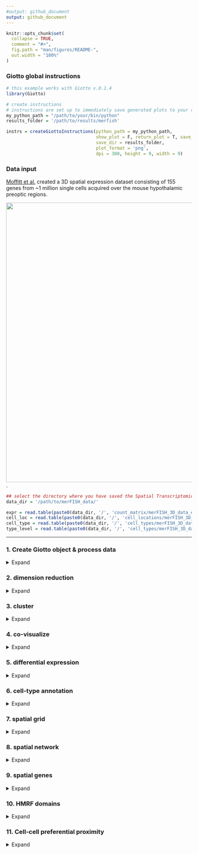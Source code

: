 ```yaml
---
#output: github_document
output: github_document
---
```


<!-- mouse_hypo_1_simple.md is generated from mouse_hypo_1_simple.Rmd Please edit that file -->


```r
knitr::opts_chunk$set(
  collapse = TRUE,
  comment = "#>",
  fig.path = "man/figures/README-",
  out.width = "100%"
)
```

### Giotto global instructions
```r
# this example works with Giotto v.0.1.4
library(Giotto)

# create instructions
# instructions are set up to immediately save generated plots to your results directory
my_python_path = "/path/to/your/bin/python"
results_folder = '/path/to/results/merfish'

instrs = createGiottoInstructions(python_path = my_python_path,
                                  show_plot = F, return_plot = T, save_plot = T,
                                  save_dir = results_folder,
                                  plot_format = 'png',
                                  dpi = 300, height = 9, width = 9)

```

### Data input

[Moffitt et al.](https://science.sciencemag.org/content/362/6416/eaau5324/) created a 3D spatial expression dataset consisting of 155 genes from ~1 million single cells acquired over the mouse hypothalamic preoptic regions.
  
![](./merfish_3D_data.png){width=20cm} .

```r
## select the directory where you have saved the Spatial Transcriptomics data
data_dir = '/path/to/merFISH_data/'

expr = read.table(paste0(data_dir, '/', 'count_matrix/merFISH_3D_data_expression.txt')) # file in zip format: merFISH_3D_data_expression.txt.zip
cell_loc = read.table(paste0(data_dir, '/', 'cell_locations/merFISH_3D_data_cell_locations.txt'))
cell_type = read.table(paste0(data_dir, '/', 'cell_types/merFISH_3D_data_cell_types.txt'))
type_level = read.table(paste0(data_dir, '/', 'cell_types/merFISH_3D_data_type_levels.txt')) # file missing
```

***



### 1. Create Giotto object & process data
<details>
  <summary>Expand</summary>
  \ 
 
```r
## create
merFISH_test <- createGiottoObject(raw_exprs = expr, spatial_locs = cell_loc, instructions = instrs)

## create layer annotation
## each layer is brain slice from anterior to posterior
layer_ID = data.table(merFISH_test@cell_metadata$cell_ID)
colnames(layer_ID) = 'layer_ID'
layers = unique(merFISH_test@spatial_locs$sdimz)
for(i in 1:length(layers)){
  cell_ids = merFISH_test@spatial_locs$cell_ID
  layer_ID[merFISH_test@spatial_locs$sdimz == layers[i]] = i
}
layer_ID = as.data.frame(sapply(layer_ID, as.numeric))
layer_ID = cbind(merFISH_test@cell_metadata, layer_ID)

## add layer annotation
merFISH_test = addCellMetadata(merFISH_test, new_metadata = layer_ID,
                               by_column = T, column_cell_ID = 'cell_ID')

## filter raw data
# 1. pre-test filter parameters
filterDistributions(merFISH_test, detection = 'genes')
filterDistributions(merFISH_test, detection = 'cells')
filterCombinations(merFISH_test, expression_thresholds = c(0,1e-6,1e-5), gene_det_in_min_cells = c(500, 1000, 1500), min_det_genes_per_cell = c(1, 5, 10))

# 2. filter data
merFISH_test <- filterGiotto(gobject = merFISH_test,
                          gene_det_in_min_cells = 0,
                          min_det_genes_per_cell = 0)
## normalize
merFISH_test <- normalizeGiotto(gobject = merFISH_test, scalefactor = 10000, verbose = T)
merFISH_test <- addStatistics(gobject = merFISH_test)
merFISH_test <- adjustGiottoMatrix(gobject = merFISH_test, expression_values = c('normalized'),
                                batch_columns = NULL, covariate_columns = c('nr_genes', 'total_expr'),
                                return_gobject = TRUE,
                                update_slot = c('custom'))

# save according to giotto instructions
# 2D
spatPlot2D(gobject = merFISH_test, point_size = 1.5, 
           save_param = list(save_folder = '2_Gobject', save_name = 'spatial_locations2D', units = 'in'))
spatPlot2D(gobject = merFISH_test, point_size = 1.5)

# 3D
spatPlot3D(gobject = merFISH_test, point_size = 2.0, axis_scale = 'real',
           save_param = list(save_folder = '2_Gobject', save_name = 'spatial_locations3D', units = 'in'))
spatPlot3D(gobject = merFISH_test, point_size = 2.0, axis_scale = 'real')


```
  
![](./figures/1_spatial_locations2D.png){width=16cm} 

![](./figures/1_screenshot_spatial_locations.png){width=16cm} 

</details>

### 2. dimension reduction

<details>
  <summary>Expand</summary>
  \ 
 
```r
merFISH_test <- calculateHVG(gobject = merFISH_test, method = 'cov_groups', zscore_threshold = 0.5, nr_expression_groups = 3)
merFISH_test <- runPCA(gobject = merFISH_test, genes_to_use = NULL, scale_unit = F)
signPCA(merFISH_test)
merFISH_test <- runUMAP(merFISH_test, dimensions_to_use = 1:8, n_components = 3, n_threads = 4)

plotUMAP_3D(gobject = merFISH_test, point_size = 1.5,
            save_param = list(save_folder = '3_DimRed', save_name = 'UMAP_reduction'))
```

![](./figures/2_screenshot_UMAP_reduction.png){width=16cm} 


***

</details>

### 3. cluster

<details>
  <summary>Expand</summary>
  \ 
  
```r
## sNN network (default)
merFISH_test <- createNearestNetwork(gobject = merFISH_test, dimensions_to_use = 1:8, k = 15)
## Leiden clustering
merFISH_test <- doLeidenCluster(gobject = merFISH_test, resolution = 0.2, n_iterations = 100,
                             name = 'leiden_0.2')
plotUMAP_3D(gobject = merFISH_test, cell_color = 'leiden_0.2', point_size = 1.5,
            save_param = list(save_folder = '4_Cluster', save_name = 'UMAP_leiden'))

```


![](./figures/3_screenshot_leiden.png){width=16cm} 

***

</details>


### 4. co-visualize ####
<details>
  <summary>Expand</summary>
  \ 
  
```r
spatDimPlot3D(gobject = merFISH_test,
              cell_color = 'leiden_0.2', dim3_to_use = 3,
              axis_scale = 'real', spatial_point_size = 2.0,
              save_param = list(save_folder = '5_Covisuals', save_name = 'covis_leiden'))

spatPlot2D(gobject = merFISH_test, point_size = 1.5, 
           cell_color = 'leiden_0.2', 
           group_by = 'layer_ID', cow_n_col = 2, group_by_subset = c(seq(1, 12, 2)),
           save_param = list(save_folder = '5_Covisuals', save_name = 'leiden_2D'))

```

Co-visualzation:
![](./figures/4_screenshot_covisualization.png){width=16cm} 

***

</details>


### 5. differential expression ####

<details>
  <summary>Expand</summary>
  \
  
```r
markers = findMarkers_one_vs_all(gobject = merFISH_test,
                                 method = 'gini',
                                 expression_values = 'normalized',
                                 cluster_column = 'leiden_0.2',
                                 min_genes = 1, rank_score = 2)
markers[, head(.SD, 2), by = 'cluster']



# violinplot
violinPlot(merFISH_test, genes = unique(markers$genes), cluster_column = 'leiden_0.2',
           save_param = c(save_name = 'violinplot', save_folder = '6_DEG'))


# cluster heatmap
plotMetaDataHeatmap(merFISH_test, expression_values = 'scaled',
                    metadata_cols = c('leiden_0.2'),
                    selected_genes = rownames(merFISH_test@norm_scaled_expr)[seq(1,dim(merFISH_test@norm_scaled_expr)[1],3)],
                    save_param = c(save_name = 'clusterheatmap', save_folder = '6_DEG'))

```

Gini:  

- violinplot:  
![](./figures/5_violinplot.png){width=8cm} 

- Heatmap clusters:  
![](./figures/5_clusterheatmap.png){width=16cm} 


***

</details>


### 6. cell-type annotation

<details>
  <summary>Expand</summary>
  \
  
```r

## detailed cell types
clusterList = merFISH_test@cell_metadata$leiden_0.2
cluster_cell_types = matrix(nrow=length(unique(clusterList)), ncol=dim(type_level)[1], 0)
for(i in 1:length(clusterList)){
  cluster_cell_types[clusterList[i], which(as.character(cell_type[i,1])==type_level)] =
    cluster_cell_types[clusterList[i], which(as.character(cell_type[i,1])==type_level)] + 1
}

clusters_cell_types_hypo = NULL
for(i in 1:length(unique(clusterList))){
  clusters_cell_types_hypo = c(clusters_cell_types_hypo, as.character(type_level[[which.max(cluster_cell_types[i,]),1]]))
}

merFISH_test = annotateGiotto(gobject = merFISH_test, annotation_vector = clusters_cell_types_hypo,
                           cluster_column = 'leiden_0.2', name = 'cell_types')

# create consistent color code
mynames = as.character(type_level$x)
mycolorcode = c('gray', 'darkred','yellow','yellow','yellow','mediumblue','lightblue','red',
                'magenta','purple','purple','yellowgreen','yellowgreen','yellowgreen','yellowgreen','orange')
names(mycolorcode) = mynames

plotUMAP_3D(merFISH_test, cell_color = 'cell_types', point_size = 1.5, cell_color_code = mycolorcode,
            save_param = c(save_name = 'umap_cell_types', save_folder = '7_annotation'))

plotMetaDataHeatmap(merFISH_test, expression_values = 'scaled',
                    metadata_cols = c('cell_types'),
                    selected_genes = rownames(merFISH_test@norm_scaled_expr)[seq(1,dim(merFISH_test@norm_scaled_expr)[1],3)],
                    save_param = c(save_name = 'heatmap_cell_types', save_folder = '7_annotation'))


spatPlot3D(merFISH_test,
           cell_color = 'cell_types', axis_scale = 'real',
           sdimx = 'sdimx', sdimy = 'sdimy', sdimz = 'sdimz',
           show_grid = F, cell_color_code = mycolorcode,
           save_param = c(save_name = 'spatPlot_cell_types_all', save_folder = '7_annotation'))

spatPlot2D(gobject = merFISH_test, point_size = 1.0,
           cell_color = 'cell_types', cell_color_code = mycolorcode,
           group_by = 'layer_ID', cow_n_col = 2, group_by_subset = c(seq(1, 12, 2)),
           save_param = c(save_name = 'spatPlot2D_cell_types_all', save_folder = '7_annotation'))


## subsets
spatPlot3D(merFISH_test,
           cell_color = 'cell_types', axis_scale = 'real',
           sdimx = 'sdimx', sdimy = 'sdimy', sdimz = 'sdimz',
           show_grid = F, cell_color_code = mycolorcode,
           select_cell_groups = c(as.character(type_level[1][7,1])), show_other_cells = F,
           save_param = c(save_name = 'spatPlot_cell_types_excit', save_folder = '7_annotation'))

spatPlot2D(gobject = merFISH_test, point_size = 1.0, 
           cell_color = 'cell_types', cell_color_code = mycolorcode,
           select_cell_groups = c(as.character(type_level[1][7,1])), show_other_cells = F,
           group_by = 'layer_ID', cow_n_col = 2, group_by_subset = c(seq(1, 12, 2)),
           save_param = c(save_name = 'spatPlot2D_cell_types_excit', save_folder = '7_annotation'))


spatPlot3D(merFISH_test,
           cell_color = 'cell_types', axis_scale = 'real',
           sdimx = 'sdimx', sdimy = 'sdimy', sdimz = 'sdimz',
           show_grid = F, cell_color_code = mycolorcode,
           select_cell_groups = c(as.character(type_level[1][8,1])), show_other_cells = F,
           save_param = c(save_name = 'spatPlot_cell_types_inhib', save_folder = '7_annotation'))

spatPlot2D(gobject = merFISH_test, point_size = 1.0, 
           cell_color = 'cell_types', cell_color_code = mycolorcode,
           select_cell_groups = c(as.character(type_level[1][8,1])), show_other_cells = F,
           group_by = 'layer_ID', cow_n_col = 2, group_by_subset = c(seq(1, 12, 2)),
           save_param = c(save_name = 'spatPlot2D_cell_types_inhib', save_folder = '7_annotation'))


spatPlot3D(merFISH_test,
           cell_color = 'cell_types', axis_scale = 'real',
           sdimx = 'sdimx', sdimy = 'sdimy', sdimz = 'sdimz',
           show_grid = F, cell_color_code = mycolorcode,
           select_cell_groups = c(as.character(type_level[1][c(10:15, 2),1])), show_other_cells = F,
           save_param = c(save_name = 'spatPlot_cell_types_ODandAstro', save_folder = '7_annotation'))

spatPlot2D(gobject = merFISH_test, point_size = 1.0, 
           cell_color = 'cell_types', cell_color_code = mycolorcode,
           select_cell_groups = c(as.character(type_level[1][c(10:15, 2),1])), show_other_cells = F,
           group_by = 'layer_ID', cow_n_col = 2, group_by_subset = c(seq(1, 12, 2)),
           save_param = c(save_name = 'spatPlot2D_cell_types_ODandAstro', save_folder = '7_annotation'))


spatPlot3D(merFISH_test,
           cell_color = 'cell_types', axis_scale = 'real',
           sdimx = 'sdimx', sdimy = 'sdimy', sdimz = 'sdimz',
           show_grid = F, cell_color_code = mycolorcode,
           select_cell_groups = c(as.character(type_level[1][c(9, 6, 3, 4, 5, 6, 16),1])), show_other_cells = F,
           save_param = c(save_name = 'spatPlot_cell_types_other', save_folder = '7_annotation'))

spatPlot2D(gobject = merFISH_test, point_size = 1.0, 
           cell_color = 'cell_types', cell_color_code = mycolorcode,
           select_cell_groups = c(as.character(type_level[1][c(9, 6, 3, 4, 5, 6, 16),1])), show_other_cells = F,
           group_by = 'layer_ID', cow_n_col = 2, group_by_subset = c(seq(1, 12, 2)),
           save_param = c(save_name = 'spatPlot2D_cell_types_other', save_folder = '7_annotation'))

```

![](./figures/6_screenshot_umap_cell_types.png){width=16cm} 

cluster heatmap for cell types
![](./figures/6_heatmap_cell_types.png){width=16cm} 

all cells:  
![](./figures/6_screenshot_all_cells.png){width=16cm} 
![](./figures/6_spatPlot2D_cell_types_all.png){width=16cm} 

excitatory neurons cells:  
![](./figures/6_screenshot_excit_cells.png){width=16cm} 
![](./figures/6_spatPlot2D_cell_types_excit.png){width=16cm} 

inhibitory neurons cells:  
![](./figures/6_screenshot_inhib_cells.png){width=16cm} 
![](./figures/6_spatPlot2D_cell_types_inhib.png){width=16cm} 

OD and Astrocytes neurons cells:  
![](./figures/6_screenshot_ODandAstro_cells.png){width=16cm} 
![](./figures/6_spatPlot2D_cell_types_ODandAstro.png){width=16cm} 

other type of cells:  
![](./figures/6_screenshot_other_cells.png){width=16cm} 
![](./figures/6_spatPlot2D_cell_types_other.png){width=16cm} 
  
***

</details>


### 7. spatial grid ####

<details>
  <summary>Expand</summary>
  \
  
```r
## create spatial grid
merFISH_test <- createSpatialGrid(gobject = merFISH_test,
                               sdimx_stepsize = 100,
                               sdimy_stepsize = 100,
                               sdimz_stepsize = 20,
                               minimum_padding = 0)

mycolorcode = c('red', 'blue')
names(mycolorcode) = type_level[1][c(6, 7),1]

spatPlot3D(merFISH_test, cell_color = 'cell_types', 
        show_grid = T, grid_color = 'green', spatial_grid_name = 'spatial_grid',
        point_size = 1.5, axis_scale = "real",
        select_cell_groups = type_level[1][c(6, 7),1], cell_color_code = mycolorcode,
        save_param = c(save_name = 'grid', save_folder = '8_grid'))

#### spatial patterns ##
pattern_VC = detectSpatialPatterns(gobject = merFISH_test, 
                                   expression_values = 'normalized',
                                   spatial_grid_name = 'spatial_grid',
                                   min_cells_per_grid = 1, 
                                   scale_unit = T, 
                                   PC_zscore = 1, 
                                   show_plot = T)

# dimension 1
showPattern3D(gobject = merFISH_test,spatPatObj = pattern_VC,
              dimension = 1, point_size = 3, axis_scale = "real",
              save_param = c(save_name = 'dimension1', save_folder = '8_grid'))
showPatternGenes(gobject = merFISH_test, spatPatObj = pattern_VC, dimension = 1,
                 save_param = c(save_name = 'dimension1_genes', save_folder = '8_grid',
                                base_height = 3, base_width = 3, dpi = 100))

# dimension 2
showPattern3D(gobject = merFISH_test,spatPatObj = pattern_VC,
              dimension = 2, point_size = 3, axis_scale = "real",
              save_param = c(save_name = 'dimension2', save_folder = '8_grid'))
showPatternGenes(gobject = merFISH_test, spatPatObj = pattern_VC, dimension = 2,
                 save_param = c(save_name = 'dimension2_genes', save_folder = '8_grid',
                                base_height = 3, base_width = 3, dpi = 100))

```


Dimension 1:  

![](./figures/7_screenshot_dimension1.png){width=16cm} 
![](./figures/7_dimension1_genes.png){width=16cm} 


Dimension 2:  changes over z-axis  


![](./figures/7_screenshot_dimension2.png){width=16cm} 

![](./figures/7_dimension2_genes.png){width=16cm} 

***  

</details>



### 8. spatial network ####

<details>
  <summary>Expand</summary>
  \
  
```r

# creat a network without connection in Z
merFISH_test@spatial_locs$sdimz = merFISH_test@spatial_locs$sdimz*100

merFISH_test <- createSpatialNetwork(gobject = merFISH_test, k = 5)

zab=merFISH_test@spatial_network$spatial_network$sdimz_begin==merFISH_test@spatial_network$spatial_network$sdimz_end
sum(zab)/length(zab)
merFISH_test@spatial_network$spatial_network = merFISH_test@spatial_network$spatial_network[zab,]

merFISH_test@spatial_locs$sdimz = merFISH_test@spatial_locs$sdimz/100
merFISH_test@spatial_network$spatial_network$sdimz_begin = merFISH_test@spatial_network$spatial_network$sdimz_begin/100
merFISH_test@spatial_network$spatial_network$sdimz_end = merFISH_test@spatial_network$spatial_network$sdimz_end/100


spatPlot3D(gobject = merFISH_test,
           show_network = T,
           network_color = 'blue', spatial_network_name = 'spatial_network',
           axis_scale = "real", z_ticks = 2,
           point_size = 2.5, cell_color = 'cell_types', cell_color_code = mycolorcode,
           save_param = c(save_name = 'network', save_folder = '9_spatial_network'))

spatPlot2D(gobject = merFISH_test,
           show_network = T, 
           network_color = 'blue', spatial_network_name = 'spatial_network',
           point_size = 0.75, cell_color = 'cell_types', cell_color_code = mycolorcode,
           group_by = 'layer_ID', cow_n_col = 2, group_by_subset = c(seq(1, 12, 2)),
           save_param = c(save_name = 'network_2D', save_folder = '9_spatial_network'))

```

spatial network:  
![](./figures/8_screenshot_spatial_network.png){width=16cm} 
![](./figures/8_spatial_network_2d.png){width=16cm} 

spatial network zoomed in:    
![](./figures/8_screenshot_spatial_network_zoom.png){width=16cm} 

***  

</details>



### 9. spatial genes ####

<details>
  <summary>Expand</summary>
  \
  
```r
# kmeans binarization
kmtest = binGetSpatialGenes(merFISH_test, bin_method = 'kmeans',
                            do_fisher_test = T, community_expectation = 5,
                            spatial_network_name = 'spatial_network', verbose = T)
spatGenePlot2D(merFISH_test, expression_values = 'scaled', show_plot = F,
               genes = head(kmtest$genes, 4), point_size = 2, cow_n_col = 2, 
               genes_high_color = 'red', genes_mid_color = 'white', genes_low_color = 'darkblue',
               midpoint = 0, return_plot = F,
               save_param = c(save_name = 'spatial_genes_scaled_km', save_folder = '10_spatial_genes', base_width = 16))

# rank binarization
ranktest = binGetSpatialGenes(merFISH_test, bin_method = 'rank',
                              do_fisher_test = T, community_expectation = 5,
                              spatial_network_name = 'spatial_network', verbose = T)
spatGenePlot2D(merFISH_test, expression_values = 'scaled', show_plot = F,
               genes = head(ranktest$genes, 4), point_size = 2, cow_n_col = 2, 
               genes_high_color = 'red', genes_mid_color = 'white', genes_low_color = 'darkblue',
               midpoint = 0, return_plot = F,
               save_param = c(save_name = 'spatial_genes_scaled_rank', save_folder = '10_spatial_genes', base_width = 16))

# creat a subset in case of out of memory
cell_ids = merFISH_test@spatial_locs$cell_ID
subcell_ids = cell_ids[seq(1, length(cell_ids), 3)]
submerFISH_test = subsetGiotto(merFISH_test, cell_ids = subcell_ids)

# distance
spatial_genes = calculate_spatial_genes_python(gobject = submerFISH_test,
                                               expression_values = 'scaled',
                                               rbp_p=0.95, examine_top=0.3)
spatGenePlot2D(merFISH_test, expression_values = 'scaled', show_plot = F,
               genes = head(spatial_genes$genes, 4), point_size = 2, cow_n_col = 2,
               genes_high_color = 'red', genes_mid_color = 'white', genes_low_color = 'darkblue',
               midpoint = 0, return_plot = F,
               save_param = c(save_name = 'spatial_genes_scaled_distance', save_folder = '10_spatial_genes', base_width = 16))

```

Spatial genes:  

- kmeans 
![](./figures/9_spatial_genes_scaled_km.png){width=16cm} 

- rank
![](./figures/9_spatial_genes_scaled_rank.png){width=16cm} 

- distance
![](./figures/9_spatial_genes_scaled_distance.png){width=16cm} 

***

</details>


### 10. HMRF domains ####

<details>
  <summary>Expand</summary>
  \

```r

hmrf_folder = paste0(results_folder,'/','11_HMRF/')
if(!file.exists(hmrf_folder)) dir.create(hmrf_folder, recursive = T)

my_spatial_genes = spatial_genes[1:30]$genes

# do HMRF with different betas
HMRF_spatial_genes = doHMRF(gobject = merFISH_test, expression_values = 'scaled',
                            spatial_genes = my_spatial_genes,
                            k = 10,
                            betas = c(0, 0.5, 5), 
                            output_folder = paste0(hmrf_folder, '/', 'Spatial_genes/SG_top100_k10_scaled'),
                            zscore = "rowcol", tolerance=1e-5)

## view results of HMRF
for(i in seq(0, 2, by = 0.5)) {
  viewHMRFresults3D(gobject = merFISH_test,
                    HMRFoutput = HMRF_spatial_genes,
                    k = 10, betas_to_view = i,
                    point_size = 2)
}

## add HMRF of interest to giotto object
merFISH_test = addHMRF(gobject = merFISH_test,
                  HMRFoutput = HMRF_spatial_genes,
                  k = 10, betas_to_add = seq(0, 2, by = 0.5),
                  hmrf_name = 'HMRF')

## visualize
for(beta in seq(0, 1, by = 0.5)){
  vis_name = paste0('HMRF_k10_b.', beta)
  color_code = c('1'='lightblue','2'='red','3'='lightgrey','4'='mediumblue','5'='yellow',
                 '6'='yellowgreen','7'='brown','8'='pink','9'='orange','10'='purple')
  spatPlot2D(gobject = merFISH_test, cell_color = vis_name, point_size = 1.0, cell_color_code = color_code,
             group_by = 'layer_ID', cow_n_col = 2, group_by_subset = c(seq(1, 12, 2)),
             save_param = c(save_name = paste0(vis_name, '_2D'), save_folder = '11_HMRF'))
  spatPlot3D(gobject = merFISH_test, cell_color = vis_name, point_size = 2.5, cell_color_code = color_code, axis_scale = "real", 
             save_param = c(save_name = paste0(vis_name, '_3D'), save_folder = '11_HMRF'))
}


```
***

- b = 0.5  

2D version: 

![](./figures/10_HMRF_k10_b.0.5_2D.png){width=16cm} 

3D version:  

![](./figures/10_screenshot_hmrf_b0.5.png){width=16cm} 

</details>



### 11. Cell-cell preferential proximity 

<details>
  <summary>Expand</summary>
  \

![cell-cell](./cell_cell_neighbors.png){width=12cm}  

```r
## calculate frequently seen proximities
cell_proximities = cellProximityEnrichment(gobject = merFISH_test,
                                           cluster_column = 'cell_types',
                                           spatial_network_name = 'spatial_network',
                                           number_of_simulations = 400)
## barplot
cellProximityBarplot(gobject = merFISH_test, CPscore = cell_proximities, min_orig_ints = 25, min_sim_ints = 25, 
                     save_param = c(save_name = 'barplot_cell_cell_enrichment', save_folder = '12_cell_proxim'))
## heatmap
cellProximityHeatmap(gobject = merFISH_test, CPscore = cell_proximities, order_cell_types = T, scale = T,
                     color_breaks = c(-1.5, 0, 1.5), color_names = c('blue', 'white', 'red'),
                     save_param = c(save_name = 'heatmap_cell_cell_enrichment', save_folder = '12_cell_proxim', unit = 'in'))
## network
cellProximityNetwork(gobject = merFISH_test, CPscore = cell_proximities, remove_self_edges = T, only_show_enrichment_edges = T,
                     save_param = c(save_name = 'network_cell_cell_enrichment', save_folder = '12_cell_proxim'))


## visualization
spec_interaction = paste0('Endothelial 1', '--', 'Microglia')

# rescaled spatial dimensions
cellProximitySpatPlot3D(gobject = merFISH_test,
                        interaction_name = spec_interaction,
                        cluster_column = 'cell_types',
                        cell_color = 'cell_types', coord_fix_ratio = 0.5,
                        cell_color_code = c('Endothelial 1'='green', 'Microglia'='red'),
                        point_size_select = 4, point_size_other = 2,
                        save_param = c(save_name = 'cell_cell_enrichment_selected', save_folder = '12_cell_proxim'))

# real spatial dimensions
cellProximitySpatPlot3D(gobject = merFISH_test,
                        interaction_name = spec_interaction,
                        cluster_column = 'cell_types',
                        cell_color = 'cell_types', coord_fix_ratio = 0.5,
                        cell_color_code = c('Endothelial 1'='green', 'Microglia'='red'),
                        point_size_select = 4, point_size_other = 2, axis_scale = 'real',
                        save_param = c(save_name = 'cell_cell_enrichment_selected_real', save_folder = '12_cell_proxim'))

```
barplot:  
![](./figures/11_barplot_cell_cell_enrichment.png){width=16cm} 

heatmap:  
![](./figures/11_heatmap_cell_cell_enrichment.png){width=16cm} 

network:  
![](./figures/11_network_cell_cell_enrichment.png){width=16cm} 

selected enrichment:  

- real dimensions  

![](./figures/11_screenshot_real_dimensions.png){width=16cm} 

- rescaled dimensions  

![](./figures/11_screenshot_rescaled_dimensions.png){width=16cm} 

***

</details>




